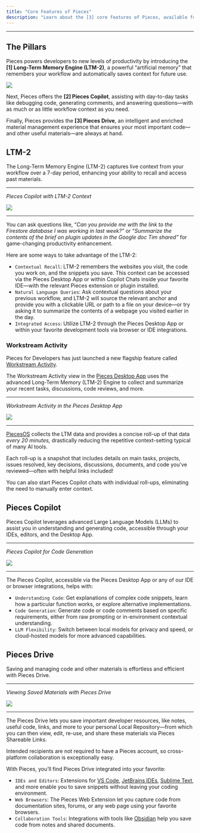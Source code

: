 ```yaml
---
title: "Core Features of Pieces"
description: "Learn about the [3] core features of Pieces, available for use within the Pieces for Developers Desktop App and any supported browser or IDE integration."
---
```


---

## The Pillars

Pieces powers developers to new levels of productivity by introducing the **[1] Long-Term Memory Engine (LTM-2)**, a powerful “artificial memory” that remembers your workflow and automatically saves context for future use.

![](https://storage.googleapis.com/hashnode_product_documentation_assets/meet_pieces_assets/meet_pieces/fundamentals/ltm-2-header.png)

Next, Pieces offers the **[2] Pieces Copilot**, assisting with day-to-day tasks like debugging code, generating comments, and answering questions—with as much or as little workflow context as you need.

Finally, Pieces provides the **[3] Pieces Drive**, an intelligent and enriched material management experience that ensures your most important code—and other useful materials—are always at hand.

## LTM-2

The Long-Term Memory Engine (LTM-2) captures live context from your workflow over a 7-day period, enhancing your ability to recall and access past materials.

---

_Pieces Copilot with LTM-2 Context_

![](https://cdn.hashnode.com/res/hashnode/image/upload/v1734028488469/d128a760-7e91-4dbf-8cfc-e7fc257488b7.png?auto=compress,format&format=webp&q=75)

---

You can ask questions like, “_Can you provide me with the link to the Firestore database I was working in last week?”_ or “_Summarize the contents of the brief on plugin updates in the Google doc Tim shared”_ for game-changing productivity enhancement.

Here are some ways to take advantage of the LTM-2:

- `Contextual Recall`: LTM-2 remembers the websites you visit, the code you work on, and the snippets you save. This context can be accessed via the Pieces Desktop App or within Copilot Chats inside your favorite IDE—with the relevant Pieces extension or plugin installed.
- `Natural Language Queries`: Ask contextual questions about your previous workflow, and LTM-2 will source the relevant anchor and provide you with a clickable URL or path to a file on your device—or try asking it to summarize the contents of a webpage you visited earlier in the day.
- `Integrated Access`: Utilize LTM-2 through the Pieces Desktop App or within your favorite development tools via browser or IDE integrations.

### Workstream Activity

Pieces for Developers has just launched a new flagship feature called [Workstream Activity](https://docs.pieces.app/products/desktop/workstream-activity).

The Workstream Activity view in the [Pieces Desktop App](https://docs.pieces.app/products/desktop) uses the advanced Long-Term Memory (LTM-2) Engine to collect and summarize your recent tasks, discussions, code reviews, and more.

---

_Workstream Activity in the Pieces Desktop App_

![](https://storage.googleapis.com/hashnode_product_documentation_assets/desktop_app_assets/workstream_activity/new_workstream_activity_media/ltm_rollup_demo_screenshot.png)

---

[PiecesOS](https://docs.pieces.app/products/core-dependencies/pieces-os) collects the LTM data and provides a concise roll-up of that data _every 20 minutes,_ drastically reducing the repetitive context-setting typical of many AI tools.

Each roll-up is a snapshot that includes details on main tasks, projects, issues resolved, key decisions, discussions, documents, and code you’ve reviewed—often with helpful links included\!

You can also start Pieces Copilot chats with individual roll-ups, eliminating the need to manually enter context.

## Pieces Copilot

Pieces Copilot leverages advanced Large Language Models (LLMs) to assist you in understanding and generating code, accessible through your IDEs, editors, and the Desktop App.

---

_Pieces Copilot for Code Generation_

![](https://cdn.hashnode.com/res/hashnode/image/upload/v1734028533289/f37f7075-f2d2-4a99-b948-c23fd70e7257.png?auto=compress,format&format=webp&q=75)

---

The Pieces Copilot, accessible via the Pieces Desktop App or any of our IDE or browser integrations, helps with:

- `Understanding Code`: Get explanations of complex code snippets, learn how a particular function works, or explore alternative implementations.
- `Code Generation`: Generate code or code comments based on specific requirements, either from raw prompting or in-environment contextual understanding.
- `LLM Flexibility`: Switch between local models for privacy and speed, or cloud-hosted models for more advanced capabilities.

## Pieces Drive

Saving and managing code and other materials is effortless and efficient with Pieces Drive.

---

_Viewing Saved Materials with Pieces Drive_

![](https://cdn.hashnode.com/res/hashnode/image/upload/v1734026181487/e947ec50-4346-49f1-a967-62b218aafc47.png?auto=compress,format&format=webp&q=75)

---

The Pieces Drive lets you save important developer resources, like notes, useful code, links, and more to your personal Local Repository—from which you can then view, edit, re-use, and share these materials via Pieces Shareable Links.

Intended recipients are not required to have a Pieces account, so cross-platform collaboration is exceptionally easy.

With Pieces, you’ll find Pieces Drive integrated into your favorite:

- `IDEs and Editors`: Extensions for [VS Code](https://docs.pieces.app/products/extensions-plugins/visual-studio-code), [JetBrains IDEs](https://docs.pieces.app/products/extensions-plugins/jetbrains), [Sublime Text](https://docs.pieces.app/products/extensions-plugins/sublime), and more enable you to save snippets without leaving your coding environment.
- `Web Browsers`: The Pieces Web Extension let you capture code from documentation sites, forums, or any web page using your favorite browsers.
- `Collaboration Tools`: Integrations with tools like [Obsidian](https://docs.pieces.app/products/obsidian) help you save code from notes and shared documents.